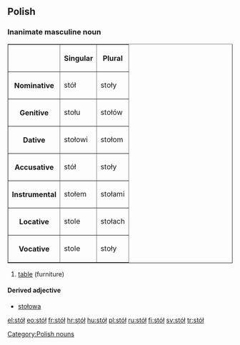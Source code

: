 ==Polish==

===Inanimate masculine noun===
<table border=1>
<tr><th><th>Singular<th>Plural</tr>
<tr><th>Nominative<td>stół<td>stoły</tr>
<tr><th>Genitive<td>stołu<td>stołów</tr>
<tr><th>Dative<td>stołowi<td>stołom</tr>
<tr><th>Accusative<td>stół<td>stoły</tr>
<tr><th>Instrumental<td>stołem<td>stołami</tr>
<tr><th>Locative<td>stole<td>stołach</tr>
<tr><th>Vocative<td>stole<td>stoły</tr>
</table>
# [[table]] (furniture)

====Derived adjective====
*[[stołowa]]

[[Category:Polish nouns]]

[[el:stół]]
[[eo:stół]]
[[fr:stół]]
[[hr:stół]]
[[hu:stół]]
[[pl:stół]]
[[ru:stół]]
[[fi:stół]]
[[sv:stół]]
[[tr:stół]]